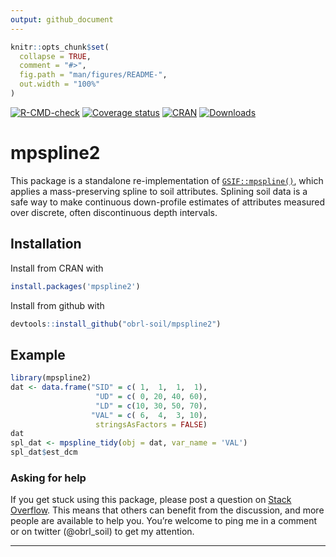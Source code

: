 ```yaml
---
output: github_document
---
```


<!-- README.md is generated from README.Rmd. Please edit that file -->

```r
knitr::opts_chunk$set(
  collapse = TRUE,
  comment = "#>",
  fig.path = "man/figures/README-",
  out.width = "100%"
)
```

[![R-CMD-check](https://github.com/obrl-soil/mpspline2/actions/workflows/R-CMD-check.yaml/badge.svg)](https://github.com/obrl-soil/mpspline2/actions/workflows/R-CMD-check.yaml)
[![Coverage status](https://codecov.io/gh/obrl-soil/mpspline2/branch/master/graph/badge.svg)](https://codecov.io/github/obrl-soil/mpspline2?branch=master)
[![CRAN](https://www.r-pkg.org/badges/version/mpspline2)](https://cran.r-project.org/package=mpspline2)
[![Downloads](https://cranlogs.r-pkg.org/badges/grand-total/mpspline2)](https://www.r-pkg.org/pkg/mpspline2)

# mpspline2

This package is a standalone re-implementation of  [`GSIF::mpspline()`](https://r-forge.r-project.org/scm/viewvc.php/pkg/R/mpspline.R?view=markup&revision=240&root=gsif), which applies a mass-preserving spline to soil attributes. Splining soil data is a safe way to make continuous down-profile estimates of attributes measured over discrete, often discontinuous depth intervals.

## Installation

Install from CRAN with

```r
install.packages('mpspline2')
```

Install from github with

```r
devtools::install_github("obrl-soil/mpspline2")
```

## Example

```r
library(mpspline2)
dat <- data.frame("SID" = c( 1,  1,  1,  1),
                   "UD" = c( 0, 20, 40, 60),
                   "LD" = c(10, 30, 50, 70),
                  "VAL" = c( 6,  4,  3, 10),
                   stringsAsFactors = FALSE)
dat
spl_dat <- mpspline_tidy(obj = dat, var_name = 'VAL')
spl_dat$est_dcm
```

### Asking for help

If you get stuck using this package, please post a question on [Stack Overflow](https://stackoverflow.com/). This means that others can benefit from the discussion, and more people are available to help you. You're welcome to ping me in a comment or on twitter (@obrl_soil) to get my attention.

***
